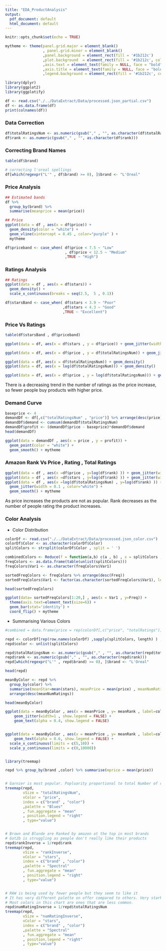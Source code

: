 ```yaml
---
title: "EDA_ProductAnalysis"
output:
  pdf_document: default
  html_document: default
---
```


```r
knitr::opts_chunk$set(echo = TRUE)
```

```r
mytheme <- theme(panel.grid.major = element_blank()
                 , panel.grid.minor = element_blank()
                 ,panel.background = element_rect(fill = '#1b212c')
                 ,plot.background  = element_rect(fill = '#1b212c', colour = 'white')
                 ,axis.text = element_text(family = NULL, face = "bold", colour = "white",size = 8)
                 ,axis.title = element_text(family = NULL, face = "bold", colour = "white",size = 10)
                 ,legend.background = element_rect(fill = '#1b212c', colour = 'white'))
```

```r
library(dplyr)
library(ggplot2)
library(ggplotify)

df <- read.csv("./../DataExtract/Data/processed.json_partial.csv")
df <- as.data.frame(df)
print(colnames(df))
```

### Data Correction

```r
df$totalRatingsNum <- as.numeric(gsub("," , "", as.character(df$totalRatings)))
df$rank <- as.numeric(gsub("," , "", as.character(df$rank)))
```
### Correcting Brand Names


```r
table(df$brand)

# correcting l'oreal spellings
df[which(regexpr("L'" , df$brand) >= 0), ]$brand <- "L'Oreal"
```

### Price Analysis

``` r

## Estimated bands
df %>% 
  group_by(brand) %>%
  summarise(meanprice = mean(price))

## Price
ggplot(data = df , aes(x = df$price)) + 
  geom_density(color = "white") + 
  geom_vline(xintercept = 8.45 , color="purple" ) + 
  mytheme

df$priceband <- case_when( df$price < 7.5 ~ "Low"
                           , df$price < 12.5 ~ "Medium"
                           ,TRUE ~ "High")
```


### Ratings Analysis

```r
## Ratings
ggplot(data = df , aes(x = df$stars)) + 
  geom_density() + 
  scale_x_continuous(breaks = seq(2.5,  5 , 0.1))

df$starsBand <- case_when( df$stars < 3.9 ~ "Poor"
                          ,df$stars < 4.3 ~ "Good"
                          ,TRUE ~ "Excellent")
```


### Price Vs Ratings

``` r
table(df$starsBand , df$priceband)

ggplot(data = df, aes(x = df$stars , y = df$price)) + geom_jitter(width = 0.1)
```

```r



ggplot(data = df, aes(x = df$price , y = df$totalRatingsNum)) + geom_jitter(width = 0.1)

ggplot(data = df, aes(x = df$totalRatingsNum)) + geom_density()
ggplot(data = df, aes(x = log(df$totalRatingsNum))) + geom_density()

ggplot(data = df, aes(x = df$price , y = log(df$totalRatingsNum))) + geom_jitter(width = 0.1 , color="white") + geom_smooth() + mytheme
```

There is a decreasing trend in the number of ratings as the price increase, so fewer people buy products with higher price.


### Demand Curve

```r

baseprice <- 4
demandDf <- df[,c("totalRatingsNum" , "price")] %>% arrange(desc(price))
demandDf$demand <- cumsum(demandDf$totalRatingsNum)
demandDf$profit <- (demandDf$price - baseprice)*demandDf$demand
head(demandDf)

ggplot(data = demandDf , aes(x = price , y = profit)) +
  geom_point(color = "white") +
  geom_smooth() + mytheme
```
### Amazon Rank Vs Price , Rating , Total Ratings

```r

ggplot(data = df , aes(x =df$price , y=log(df$rank) )) + geom_jitter(width = 0.1) + geom_smooth()
ggplot(data = df , aes(x =df$stars , y=log(df$rank) )) + geom_jitter(width = 0.1) + geom_smooth()
ggplot(data = df , aes(x =log(df$totalRatingsNum) , y=log(df$rank) )) +
  geom_jitter(width = 0.1 , color="white") + 
  geom_smooth() + mytheme
```

As price increases the products are not as popular. Rank decreases as the number of people rating the product increases.


### Color Analysis

* Color Distribution

``` r
colorDf <- read.csv("./../DataExtract/Data/processed.json_color.csv")
colorDf$Color <- as.character(colorDf$Color)
splitColors <- strsplit(colorDf$Color , split = ' ')

combinedColors <- Reduce(f = function(a,b) c(a , b) , x = splitColors , init=list())
freqColors <- as.data.frame(table(unlist(splitColors)))
freqColors$Var1 <- as.character(freqColors$Var1)

sortedFreqColors <- freqColors %>% arrange(desc(Freq))
sortedFreqColors$Var1 <- factor(as.character(sortedFreqColors$Var1), levels=sortedFreqColors$Var1 )

head(sortedFreqColors)

ggplot(data= sortedFreqColors[1:20,] , aes(x = Var1 , y=Freq)) +
  theme(axis.text=element_text(size=6)) +
  geom_bar(stat='identity') + 
  coord_flip() + mytheme

```

* Summarising Various Colors

```r
#combined = data.frame(price = rep(colorDf[,c("price", "totalRatings")], sapply(splitColors, length)), color = unlist(splitColors))

repd <- colorDf[rep(row.names(colorDf) ,sapply(splitColors, length) ) , c("stars" ,"price" , "totalRatings" , "rank" , "brand")]
repd$color <- unlist(splitColors)

repd$totalRatingsNum <- as.numeric(gsub("," , "", as.character(repd$totalRatings)))
repd$rank <- as.numeric(gsub("," , "", as.character(repd$rank)))
repd[which(regexpr("L'" , repd$brand) >= 0), ]$brand <- "L'Oreal"

head(repd)

meanByColor <- repd %>% 
  group_by(color) %>%
  summarise(meanStar=mean(stars), meanPrice = mean(price) , meanNumRatings = mean(totalRatingsNum) , meanRank = mean(rank) , totalCount = n()) %>%
  arrange(desc(meanNumRatings))

head(meanByColor)

```

```r


ggplot(data = meanByColor , aes(x = meanPrice , y= meanRank , label=color , color = color)) +
    geom_jitter(width=1 , show.legend = FALSE) +
    geom_text(alpha = 0.4, show.legend = FALSE)


ggplot(data = meanByColor , aes(x = meanPrice , y= meanRank , label=color , color = color)) +
    geom_text(alpha = 0.6, show.legend = FALSE) + 
  scale_x_continuous(limits = c(5,10)) + 
  scale_y_continuous(limits = c(0,10000)) 


library(treemap)

repd %>% group_by(brand ,color) %>% summarise(mprice = mean(price))


# Garnier is most popular. Popluarity proportional to total Number of ratings
treemap(repd,
        vSize = "totalRatingsNum",
        vColor = "price",
        index = c("brand" , "color")
        ,palette = "Blues"
        , fun.aggregate = "mean"
        , position.legend = "right"
        , type="value")


# Brown and Blonde are Ranked by amazon at the top in most brands
# Got2b is struggling as people don't really like their products
repd$rankInverse = 1/repd$rank
treemap(repd,
        vSize = "rankInverse",
        vColor = "stars",
        index = c("brand" , "color")
        ,palette = "Spectral"
        , fun.aggregate = "mean"
        , position.legend = "right"
        , type="value")


# RAW is being used by fewer people but they seem to like it
# It has very different palette on offer compared to others. Very stark colors.
# Most colors in this chart are ones that are less common.
repd$numRatingInverse = 1/repd$totalRatingsNum
treemap(repd,
        vSize = "numRatingInverse",
        vColor = "stars",
        index = c("brand" , "color")
        ,palette = "Spectral"
        , fun.aggregate = "mean"
        , position.legend = "right"
        , type="value")
```




